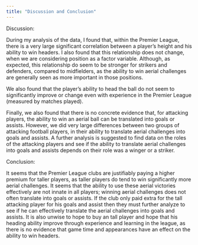 ```yaml
---
title: "Discussion and Conclusion"
---
```


Discussion:

During my analysis of the data, I found that, within the Premier League, there is a very large significant correlation between a player's height and his ability to win headers. I also found that this relationship does not change, when we are considering position as a factor variable. Although, as expected, this relationship do seem to be stronger for strikers and defenders, compared to midfielders, as the ability to win aerial challenges are generally seen as more important in those positions. 

We also found that the player's ability to head the ball do not seem to significantly improve or change even with experience in the Premier League (measured by matches played).

Finally, we also found that there is no concrete evidence that, for attacking players, the ability to win an aerial ball can be translated into goals or assists. However, we did very large differences between two groups of attacking football players, in their ability to translate aerial challenges into goals and assists. A further analysis is suggested to find data on the roles of the attacking players and see if the ability to translate aerial challenges into goals and assists depends on their role was a winger or a striker.


Conclusion:

It seems that the Premier League clubs are justifiably paying a higher premium for taller players, as taller players do tend to win significantly more aerial challenges. It seems that the ability to use these aerial victories effectively are not innate in all players; winning aerial challenges does not often translate into goals or assists. If the club only paid extra for the tall attacking player for his goals and assist then they must further analyze to see if he can effectively translate the aerial challenges into goals and assists. It is also unwise to hope to buy an tall player and hope that his heading ability improve through experience and learning in the league, as there is no evidence that game time and appearances have an effect on the ability to win headers. 